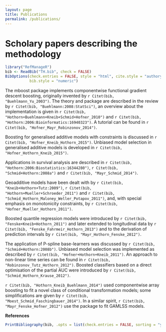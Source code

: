 ---
layout: page
title: Publications
permalink: /publications/
---

Scholary papers describing the methodology
========================================================

```{r setup, include = FALSE, cache = FALSE}
library("RefManageR")
bib <- ReadBib("TH.bib", check = FALSE)
BibOptions(check.entries = FALSE, style = "html", cite.style = "authoryear",
           bib.style = "numeric")
```
The mboost package implements componentwise functional gradient descent
boosting, originally invented by `r Citet(bib, "Buehlmann_Yu_2003")`.
The theory and package are described in the review by
`r Citet(bib, "Buehlmann:2008:StatSci")`, an overview about the implementation
is given in `r Citet(bib, "Hothorn+Buehlmann+Kneib+Schmid+Hofner_2010")`
and `r Citet(bib, "Hothorn:2006:Bioinformatics:16940323")`. A tutorial
can be found in `r Citet(bib, "Hofner_Mayr_Robinzonov_2014")`.

Boosting for generalised additive models with constraints is discussed in
`r Citet(bib, "Hofner_Kneib_Hothorn_2015")`. Unbiased model selection in
generalised additive models is developed in `r Citet(bib,
"Hofner_Hothorn_Kneib_2015")`.

Applications in survival analysis are described in
`r Citet(bib, "Hothorn:2006:Biostatistics:16344280")`,
`r Citet(bib, "Schmid+Hothorn:2008a")` and `r Citet(bib, "Mayr_Schmid_2014")`.

Geoadditive models have been dealt with by 
`r Citet(bib, "Kneib+Hothorn+Tutz:2009")`,
`r Citet(bib, "Hothorn+Mueller+Schroeder_2011")` and `r Citet(bib, "Schmid_Hothorn_Maloney_Weller_Potapov_2011")`, and, with special emphasis
on monotonicity constraints, by `r Citet(bib, "Hofner_Mueller_Hothorn_2011")`.

Boosted quantile regression models were introduced by
`r Citet(bib, "Fenske+Kneib+Hothorn_2011")` and later extended
to longitudinal data by `r Citet(bib, "Fenske_Fahrmeir_Hothorn_2013")`
and to the derivation of prediction intervals by
`r Citet(bib, "Mayr_Hothorn_Fenske_2012")`.

The application of P-spline base-learners was discussed by
`r Citet(bib, "Schmid+Hothorn:2008b")`. Unbiased model selection
was implemented as described by `r Citet(bib, "Hofner+Hothorn+Kneib_2011")`.
An approach to non-linear time series can be found in
`r Citet(bib, "Robinzonov_Tutz_Hothorn_2012")`.
Boosted classifiers based on a direct optimisation of the partial AUC were
introduced by `r Citet(bib, "Schmid_Hothorn_Krause_2012")`.

`r Citet(bib, "Hothorn_Kneib_Buehlmann_2014")` used componentwise array
boosting to fit a novel class of conditional transformation models; 
some simplifications are given by `r Citet(bib, "Moest_Schmid_Faschingbauer_2014")`.
In a similar spirit, `r Citet(bib, "Mayr_Fenske_Hofner_2012")` use the 
package to fit GAMLSS models.

**References**

```{r results = "asis", echo = FALSE}
PrintBibliography(bib, .opts = list(check.entries = FALSE, sorting = "ynt"))
```
